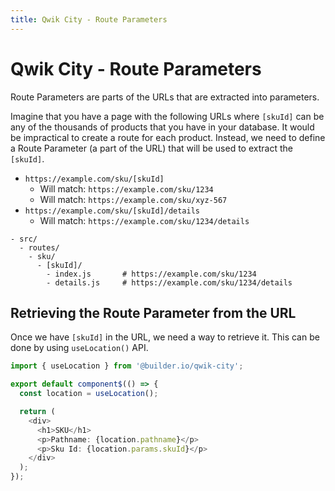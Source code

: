 ```yaml
---
title: Qwik City - Route Parameters
---
```


# Qwik City - Route Parameters

Route Parameters are parts of the URLs that are extracted into parameters.

Imagine that you have a page with the following URLs where `[skuId]` can be any of the thousands of products that you have in your database. It would be impractical to create a route for each product. Instead, we need to define a Route Parameter (a part of the URL) that will be used to extract the `[skuId]`.

- `https://example.com/sku/[skuId]`
  - Will match: `https://example.com/sku/1234`
  - Will match: `https://example.com/sku/xyz-567`
- `https://example.com/sku/[skuId]/details`
  - Will match: `https://example.com/sku/1234/details`

```
- src/
  - routes/
    - sku/
      - [skuId]/
        - index.js       # https://example.com/sku/1234
        - details.js     # https://example.com/sku/1234/details
```


## Retrieving the Route Parameter from the URL

Once we have `[skuId]` in the URL, we need a way to retrieve it. This can be done by using `useLocation()` API.

```typescript
import { useLocation } from '@builder.io/qwik-city';

export default component$(() => {
  const location = useLocation();

  return (
    <div>
      <h1>SKU</h1>
      <p>Pathname: {location.pathname}</p>
      <p>Sku Id: {location.params.skuId}</p>
    </div>
  );
});
```
